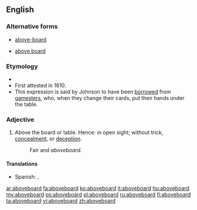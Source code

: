 ==English==

===Alternative forms===
* [[above-board]]
* {{sense|adverb}} [[above board]]

===Etymology===
* {{compound|above|board}}
* First attested in 1610.
* This expression is said by Johnson to have been [[borrowed]] from [[gamesters]], who, when they change their cards, put their hands under the table.

===Adjective===
{{en-adj|-}}

# Above the board or table.  Hence: in open sight; without trick, [[concealment]], or [[deception]].
#: Fair and ''aboveboard''.


====Translations====
{{trans-top|legitimate}}
* Spanish: {{t|es|legítimo}}, {{t|es|sincero}}
{{trans-mid}}
{{trans-bottom}}

[[ar:aboveboard]]
[[fa:aboveboard]]
[[ko:aboveboard]]
[[it:aboveboard]]
[[hu:aboveboard]]
[[my:aboveboard]]
[[ps:aboveboard]]
[[pl:aboveboard]]
[[ru:aboveboard]]
[[fi:aboveboard]]
[[ta:aboveboard]]
[[vi:aboveboard]]
[[zh:aboveboard]]